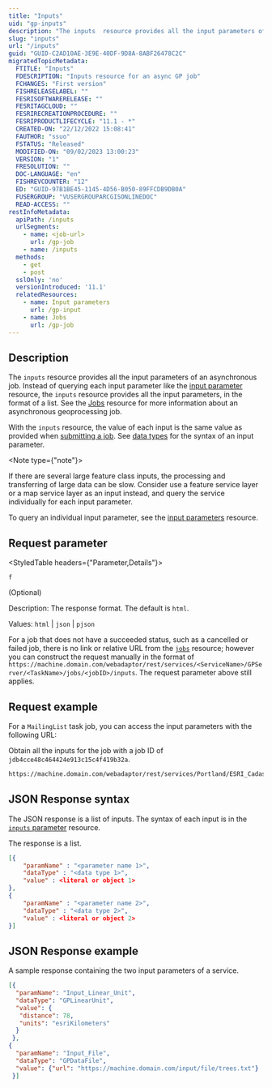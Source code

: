 ```yaml
---
title: "Inputs"
uid: "gp-inputs"
description: "The inputs  resource provides all the input parameters of an asynchronous job."
slug: "inputs"
url: "/inputs"
guid: "GUID-C2AD10AE-3E9E-40DF-9D8A-8ABF26478C2C"
migratedTopicMetadata:
  FTITLE: "Inputs"
  FDESCRIPTION: "Inputs resource for an async GP job"
  FCHANGES: "First version"
  FISHRELEASELABEL: ""
  FESRISOFTWARERELEASE: ""
  FESRITAGCLOUD: ""
  FESRIRECREATIONPROCEDURE: ""
  FESRIPRODUCTLIFECYCLE: "11.1 - *"
  CREATED-ON: "22/12/2022 15:08:41"
  FAUTHOR: "ssuo"
  FSTATUS: "Released"
  MODIFIED-ON: "09/02/2023 13:00:23"
  VERSION: "1"
  FRESOLUTION: ""
  DOC-LANGUAGE: "en"
  FISHREVCOUNTER: "12"
  ED: "GUID-97B1BE45-1145-4D56-B050-89FFCDB9DB0A"
  FUSERGROUP: "VUSERGROUPARCGISONLINEDOC"
  READ-ACCESS: ""
restInfoMetadata:
  apiPath: /inputs
  urlSegments:
    - name: <job-url>
      url: /gp-job
    - name: /inputs
  methods:
    - get
    - post
  sslOnly: 'no'
  versionIntroduced: '11.1'
  relatedResources:
    - name: Input parameters
      url: /gp-input
    - name: Jobs
      url: /gp-job
---
```


## Description

The `inputs` resource provides all the input parameters of an asynchronous job. Instead of querying each input parameter like the [input parameter](/gp-input) resource, the `inputs` resource provides all the input parameters, in the format of a list. See the [Jobs](/gp-job) resource for more information about an asynchronous geoprocessing job.

With the `inputs` resource, the value of each input is the same value as provided when [submitting a job](/submit-gp-job). See [data types](/gp-data-types) for the syntax of an input parameter.

<Note type={"note"}>

If there are several large feature class inputs, the processing and transferring of large data can be slow. Consider use a feature service layer or a map service layer as an input instead, and query the service individually for each input parameter.

</Note>

To query an individual input parameter, see the [input parameters](/gp-input) resource.

##  Request parameter

<StyledTable headers={"Parameter,Details"}>
<StyledTableRow>
<StyledTableCell cellStyle="markdown">

`f`

(Optional)

</StyledTableCell>
<StyledTableCell cellStyle="markdown">

Description: The response format. The default is `html`.

Values: `html` | `json` | `pjson`

</StyledTableCell>
</StyledTableRow>
</StyledTable>

For a job that does not have a succeeded status, such as a cancelled or failed job, there is no link or relative URL from the [`jobs`](/gp-job) resource; however you can construct the request manually in the format of `https://machine.domain.com/webadaptor/rest/services/<ServiceName>/GPServer/<TaskName>/jobs/<jobID>/inputs`. The request parameter above still applies.

## Request example

For a `MailingList` task job, you can access the input parameters with the following URL:

Obtain all the inputs for the job with a job ID of `jdb4cce48c464424e913c15c4f419b32a`.

```markdown
https://machine.domain.com/webadaptor/rest/services/Portland/ESRI_CadastralData_Portland/GPServer/MailingList/jobs/jdb4cce48c464424e913c15c4f419b32a/inputs
```

 

## JSON Response syntax

The JSON response is a list of inputs. The syntax of each input is in the [`inputs` parameter](/gp-input#json-response-syntax) resource.

The response is a list.

```json
[{
    "paramName" : "<parameter name 1>",
    "dataType" : "<data type 1>",
    "value" : <literal or object 1>
},
{
    "paramName" : "<parameter name 2>",
    "dataType" : "<data type 2>",
    "value" : <literal or object 2>
}]
```

 

## JSON Response example

A sample response containing the two input parameters of a service.

```json
[{
  "paramName": "Input_Linear_Unit",
  "dataType": "GPLinearUnit",
  "value": {
   "distance": 78,
   "units": "esriKilometers"
  }
 },
{
  "paramName": "Input_File",
  "dataType": "GPDataFile",
  "value": {"url": "https://machine.domain.com/input/file/trees.txt"}
 }]
```

 
